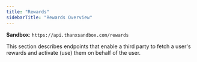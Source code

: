 ```yaml
---
title: "Rewards"
sidebarTitle: "Rewards Overview"
---
```


**Sandbox**: `https://api.thanxsandbox.com/rewards`

This section describes endpoints that enable a third party to fetch a user's
rewards and activate (use) them on behalf of the user.

<CardGroup cols={2}>

<Card title="Describe Rewards" icon="pen-line" href="/rewards/describe" />

<Card title="Get Single Reward" icon="gift" href="/rewards/get-single" />

<Card title="Activate Reward" icon="circle-play" href="/rewards/activate" />

<Card title="Finalize Reward" icon="check-to-slot" href="/rewards/finalize" />

<Card title="Grant Reward" icon="hand-holding-heart" href="/rewards/grant" />

</CardGroup>
